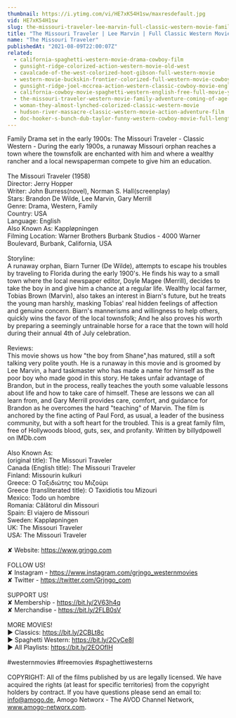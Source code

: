 ```yaml
---
thumbnail: https://i.ytimg.com/vi/HE7xK54H1sw/maxresdefault.jpg
vid: HE7xK54H1sw
slug: the-missouri-traveler-lee-marvin-full-classic-western-movie-family-english
title: "The Missouri Traveler | Lee Marvin | Full Classic Western Movie | Family | English"
name: "The Missouri Traveler"
publishedAt: "2021-08-09T22:00:07Z"
related:
  - california-spaghetti-western-movie-drama-cowboy-film
  - gunsight-ridge-colorized-action-western-movie-old-west
  - cavalcade-of-the-west-colorized-hoot-gibson-full-western-movie
  - western-movie-buckskin-frontier-colorized-full-western-movie-cowboys-ranch-film
  - gunsight-ridge-joel-mccrea-action-western-classic-cowboy-movie-english
  - california-cowboy-movie-spaghetti-western-english-free-full-movie-youtube-movies
  - the-missouri-traveler-western-movie-family-adventure-coming-of-age-english-free-movie-full
  - woman-they-almost-lynched-colorized-classic-western-movie
  - hudson-river-massacre-classic-western-movie-action-adventure-film
  - doc-hooker-s-bunch-dub-taylor-funny-western-cowboy-movie-full-length-english
---
```


Family Drama set in the early 1900s: The Missouri Traveler - Classic Western - During the early 1900s, a runaway Missouri orphan reaches a town where the townsfolk are enchanted with him and where a wealthy rancher and a local newspaperman compete to give him an education.<br />
<br />
The Missouri Traveler (1958)<br />
Director: Jerry Hopper<br />
Writer: John Burress(novel), Norman S. Hall(screenplay)<br />
Stars: Brandon De Wilde, Lee Marvin, Gary Merrill<br />
Genre: Drama, Western, Family<br />
Country: USA<br />
Language: English<br />
Also Known As: Kappløpningen<br />
Filming Location: Warner Brothers Burbank Studios - 4000 Warner Boulevard, Burbank, California, USA<br />
<br />
Storyline:<br />
A runaway orphan, Biarn Turner (De Wilde), attempts to escape his troubles by traveling to Florida during the early 1900's. He finds his way to a small town where the local newspaper editor, Doyle Magee (Merrill), decides to take the boy in and give him a chance at a regular life. Wealthy local farmer, Tobias Brown (Marvin), also takes an interest in Biarn's future, but he treats the young man harshly, masking Tobias' real hidden feelings of affection and genuine concern. Biarn's mannerisms and willingness to help others, quickly wins the favor of the local townsfolk; And he also proves his worth by preparing a seemingly untrainable horse for a race that the town will hold during their annual 4th of July celebration.<br />
<br />
Reviews:<br />
This movie shows us how "the boy from Shane",has matured, still a soft talking very polite youth. He is a runaway in this movie and is groomed by Lee Marvin, a hard taskmaster who has made a name for himself as the poor boy who made good in this story. He takes unfair advantage of Brandon, but in the process, really teaches the youth some valuable lessons about life and how to take care of himself. These are lessons we can all learn from, and Gary Merrill provides care, comfort, and guidance for Brandon as he overcomes the hard "teaching" of Marvin. The film is anchored by the fine acting of Paul Ford, as usual, a leader of the business community, but with a soft heart for the troubled. This is a great family film, free of Hollywoods blood, guts, sex, and profanity. Written by billydpowell on IMDb.com<br />
<br />
Also Known As:<br />
(original title): The Missouri Traveler<br />
Canada (English title): The Missouri Traveler<br />
Finland: Missourin kulkuri<br />
Greece: Ο Ταξιδιώτης του Μιζούρι<br />
Greece (transliterated title): O Taxidiotis tou Mizouri<br />
Mexico: Todo un hombre<br />
Romania: Călătorul din Missouri<br />
Spain: El viajero de Missouri<br />
Sweden: Kappløpningen<br />
UK: The Missouri Traveler<br />
USA: The Missouri Traveler<br />
<br />
✘ Website: https://www.grjngo.com<br />
<br />
FOLLOW US!<br />
✘ Instagram - https://www.instagram.com/grjngo_westernmovies<br />
✘ Twitter - https://twitter.com/Grjngo_com<br />
<br />
SUPPORT US!<br />
✘ Membership - https://bit.ly/2V63h4q<br />
✘ Merchandise - https://bit.ly/2FLB0sV<br />
<br />
MORE MOVIES! <br />
► Classics: https://bit.ly/2CBLt8c <br />
► Spaghetti Western: https://bit.ly/2CyCe8I <br />
► All Playlists: https://bit.ly/2EOOfIH <br />
<br />
#westernmovies #freemovies #spaghettiwesterns<br />
<br />
COPYRIGHT: All of the films published by us are legally licensed. We have acquired the rights (at least for specific territories) from the copyright holders by contract. If you have questions please send an email to: info@amogo.de, Amogo Networx - The AVOD Channel Network, www.amogo-networx.com.